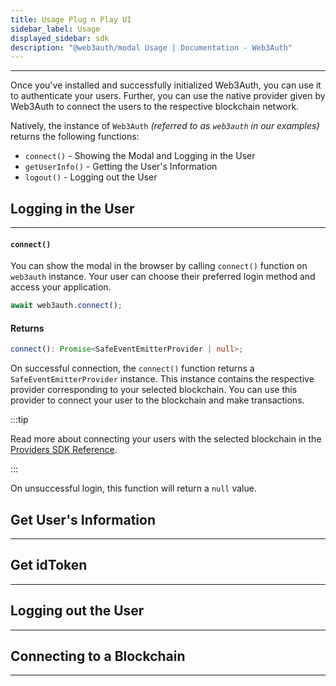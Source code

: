 ```yaml
---
title: Usage Plug n Play UI
sidebar_label: Usage
displayed_sidebar: sdk
description: "@web3auth/modal Usage | Documentation - Web3Auth"
---
```



---

Once you've installed and successfully initialized Web3Auth, you can use it to authenticate your users. Further, you can use the native provider given
by Web3Auth to connect the users to the respective blockchain network.

Natively, the instance of `Web3Auth` _(referred to as `web3auth` in our examples)_ returns the following functions:

- `connect()` - Showing the Modal and Logging in the User
- `getUserInfo()` - Getting the User's Information
- `logout()` - Logging out the User

## Logging in the User

---

#### `connect()`

You can show the modal in the browser by calling `connect()` function on `web3auth` instance. Your user can choose their preferred login method and
access your application.

```javascript
await web3auth.connect();
```

#### Returns

```ts
connect(): Promise<SafeEventEmitterProvider | null>;
```

On successful connection, the `connect()` function returns a `SafeEventEmitterProvider` instance. This instance contains the respective provider
corresponding to your selected blockchain. You can use this provider to connect your user to the blockchain and make transactions.

:::tip

Read more about connecting your users with the selected blockchain in the [Providers SDK Reference](/sdk/web/providers).

:::

On unsuccessful login, this function will return a `null` value.

## Get User's Information

---

<GetUserInfo />

## Get idToken

---

<GetIdTokenInfo />

## Logging out the User

---

<LogOut />

## Connecting to a Blockchain

---

<ConnectBlockchain />
